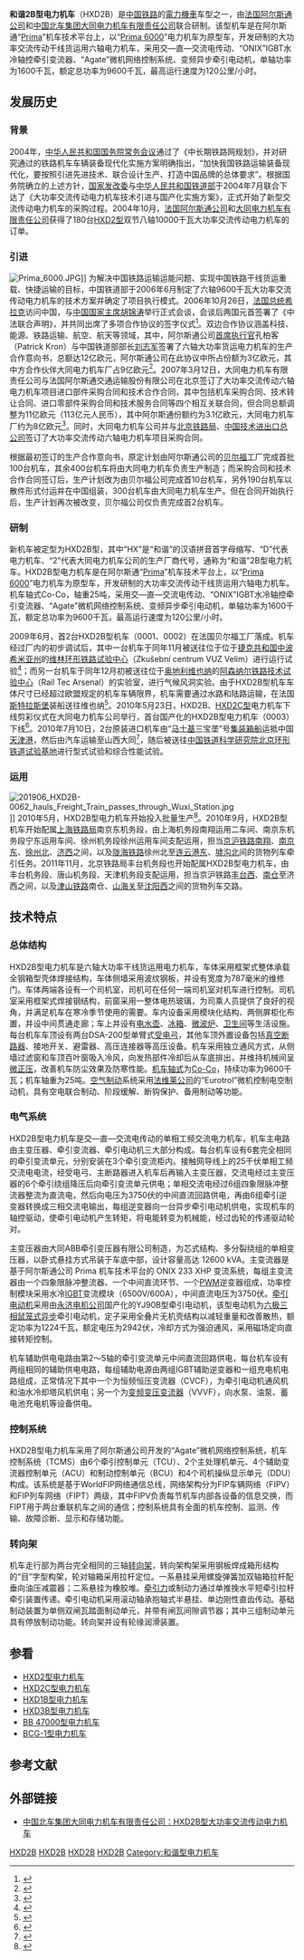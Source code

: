 {{Infobox Locomotive
| name = 和谐2B型电力机车
| image =HXD2B-0114 on Huainan Railway Huainanxi Station.jpg
| caption = HXD2B型114号机车于[[淮南西站|淮南西站]]
| type = [[电力机车|电力机车]]
| origin = {{FRA}}<br />{{CHN}}
| builder = [[阿尔斯通公司|阿尔斯通公司]]<br />[[大同电力机车|大同电力机车]]
| buildmodel = 
| serialnumber = 0001～0500
| builddate = 2009年—
| totalproduction  = 500台 
| user = {{flagicon|PRC}} [[中国铁路总公司|中国铁路总公司]]
| whytetype = 0-6-6-0
| uicclass = [[Co'Co'|Co'Co']]
| gauge = 1,435毫米
| wheeldiameter = 1,250毫米（新轮）
| axleload = 25噸
| wheelbase =  2,250+2,000毫米
| minimumcurve = 
| framesize = 
| length = 22,960毫米（车钩中心距）
| width =  2,850毫米
| height = ≤4,800毫米（降弓状态）
| weight = 150吨
| sandcap = 
| electricsystem = AC 25 kV 50 Hz
| transmission = 交—直—交流電
| tractionmotors = 中車永濟電機製三相誘導交流牽引電動機YJ90B型 × 6（阿爾斯通授權生產版本）
| topspeed = 120公里/小时
| sustainedspeed = 76公里/小时
| poweroutput = 9,600千瓦（持续）<br />9,900千瓦（最大）
| tractiveeffort = 584千牛（起動）<br />455千牛（持續）
| acceleration = 0.759km/h/s
| locobrakes = [[踏面制动|踏面制动]]、[[再生制动|再生制动]]
| locobrakepower = 9,600千瓦（电制动）
| locobrakeforce = 
| trainbrakes = [[空气制动|空气制动]]
| safety = 
| notes =
| nicknames = 河马,卷帘门
}}

'''和谐2B型电力机车'''（HXD2B）是[[中華人民共和國鐵路運輸|中国铁路]]的[[電力機車|電力機車]]车型之一，由[[法国|法国]][[阿尔斯通公司|阿尔斯通公司]]和[[中国北车集团|中国北车集团]][[大同电力机车|大同电力机车有限责任公司]]联合研制。该型机车是在阿尔斯通“[[Prima_(铁路机车)|Prima]]”机车技术平台上，以“[[BB_47000型电力机车|Prima 6000]]”电力机车为原型车，开发研制的大功率交流传动干线货运用六轴电力机车，采用交—直—交流电传动、“ONIX”IGBT水冷轴控牵引变流器、“Agate”微机网络控制系统、变频异步牵引电动机，单轴功率为1600千瓦，额定总功率为9600千瓦，最高运行速度为120公里/小时。

==发展历史==
=== 背景 ===
2004年，[[中华人民共和国国务院|中华人民共和国国务院]][[国务院常务会议|常务会议]]通过了《中长期铁路网规划》，并对研究通过的铁路机车车辆装备现代化实施方案明确指出，“加快我国铁路运输装备现代化，要按照引进先进技术、联合设计生产、打造中国品牌的总体要求”。根据国务院确立的上述方针，[[中华人民共和国国家发展和改革委员会|国家发改委]]与[[中华人民共和国铁道部|中华人民共和国铁道部]]于2004年7月联合下达了《大功率交流传动电力机车技术引进与国产化实施方案》，正式开始了新型交流传动电力机车的采购过程。2004年10月，[[法国|法国]][[阿尔斯通公司|阿尔斯通公司]]和[[大同电力机车有限责任公司|大同电力机车有限责任公司]]获得了180台[[HXD2型电力机车|HXD2型]]双节八轴10000千瓦大功率交流传动电力机车的订单。

=== 引进 ===
[[File:Prima_6000.JPG|thumb]]]]
为解决中国铁路运输运能问题、实现中国铁路干线货运重载、快捷运输的目标，中国铁道部于2006年6月制定了六轴9600千瓦大功率交流传动电力机车的技术方案并确定了项目执行模式。2006年10月26日，[[法国总统|法国总统]][[雅克·希拉克|希拉克]]访问中国，与[[中国国家主席|中国国家主席]][[胡锦涛|胡锦涛]]举行正式会谈，会谈后两国元首签署了《中法联合声明》，并共同出席了多项合作协议的签字仪式<ref>{{Cite web |url=http://news.xinhuanet.com/world/2006-10/26/content_5251999.htm |title=中法签署联合声明和14项合作协议 |accessdate=2012-09-03 |publisher=新华网 |date=2006-10-26 |archive-date=2014-07-09 |archive-url=https://web.archive.org/web/20140709221646/http://news.xinhuanet.com/world/2006-10/26/content_5251999.htm |dead-url=no }}</ref>。双边合作协议涵盖科技、能源、铁路运输、航空、航天等领域，其中，阿尔斯通公司[[首席执行官|首席执行官]]孔柏客（Patrick Kron）与中国铁道部部长[[刘志军|刘志军]]签署了六轴大功率货运电力机车的生产合作意向书，总额达12亿欧元，阿尔斯通公司在此协议中所占份额为3亿欧元，其中方合作伙伴大同电力机车厂占9亿欧元<ref>{{Cite web |url=http://www.china.com.cn/news/txt/2006-10/27/content_7282945.htm |title=法国电力和阿尔斯通分获核电与机车订单 |accessdate=2012-09-03 |publisher=第一财经日报 |date=2006-10-27 |archive-date=2016-03-05 |archive-url=https://web.archive.org/web/20160305043433/http://www.china.com.cn/news/txt/2006-10/27/content_7282945.htm |dead-url=no }}</ref>。2007年3月12日，大同电力机车有限责任公司与法国阿尔斯通交通运输股份有限公司在北京签订了大功率交流传动六轴电力机车项目进口部件采购合同和技术合作合同，其中包括机车采购合同、技术转让合同、进口零部件采购合同和技术服务合同等四个相互关联合同，但合同总额调整为11亿欧元（113亿元人民币），其中阿尔斯通份额约为3.1亿欧元，大同电力机车厂约为8亿欧元<ref>{{Cite web |url=http://www.sasac.gov.cn/n1180/n1226/n2410/n314304/1488866.html |title= 北车同车公司与阿尔斯通签订电力机车项目合同 |accessdate=2012-09-03 |publisher=中国北方机车车辆工业集团公司 |date=2007-03-15 }}</ref>。同时，大同电力机车公司并与[[北京铁路局|北京铁路局]]、[[中国技术进出口总公司|中国技术进出口总公司]]签订了大功率交流传动六轴电力机车项目采购合同。

根据最初签订的生产合作意向书，原定计划由阿尔斯通公司的[[贝尔福|贝尔福]]工厂完成首批100台机车，其余400台机车将由大同电力机车负责生产制造；而采购合同和技术合作合同签订后，生产计划改为由贝尔福公司完成首10台机车，另外190台机车以散件形式付运并在中国组装，300台机车由大同电力机车生产。但在合同开始执行后，生产计划再次被改变，贝尔福公司仅负责完成首2台机车。

=== 研制 ===
新机车被定型为HXD2B型，其中“HX”是“和谐”的汉语拼音首字母缩写、“D”代表电力机车、“2”代表大同电力机车公司的生产厂商代号，通称为“和谐”2B型电力机车。HXD2B型电力机车是在阿尔斯通“[[Prima_(铁路机车)|Prima]]”机车技术平台上，以“[[BB_47000型电力机车|Prima 6000]]”电力机车为原型车，开发研制的大功率交流传动干线货运用六轴电力机车。机车轴式Co-Co，轴重25吨，采用交—直—交流电传动、“ONIX”IGBT水冷轴控牵引变流器、“Agate”微机网络控制系统、变频异步牵引电动机，单轴功率为1600千瓦，额定总功率为9600千瓦，最高运行速度为120公里/小时。

2009年6月，首2台HXD2B型机车（0001、0002）在法国贝尔福工厂落成。机车经过厂内的初步调试后，其中一台机车于同年11月被送往位于位于[[捷克共和国|捷克共和国]][[中波希米亚州|中波希米亚州]]的[[维林环形铁路试验中心|维林环形铁路试验中心]]（Zkušební centrum VUZ Velim）进行运行试验<ref>{{Cite web |url=http://www.railwaygazette.com/news/single-view/view/world-rolling-stock-market-january-2010.html |title=World rolling stock market January 2010 |accessdate=2012-09-03 |publisher= |date=2010-01-18 |archive-date=2020-08-06 |archive-url=https://web.archive.org/web/20200806163414/https://www.railwaygazette.com/news/single-view/view/world-rolling-stock-market-january-2010.html |dead-url=no }}</ref>；而另一台机车于同年12月初被送往位于[[奥地利|奥地利]][[维也纳|维也纳]]的[[阿森纳尔铁路技术试验中心|阿森纳尔铁路技术试验中心]]（Rail Tec Arsenal）的实验室，进行气候风洞实验。由于HXD2B型机车车体尺寸已经超过欧盟规定的机车车辆限界，机车需要通过水路和陆路运输，在法国[[斯特拉斯堡|斯特拉斯堡]]装船送往维也纳<ref>{{Cite web |url=http://www.railcolor.net/index.php?nav=1409147&lang=1 |title=Alstom+CNR Datong: HXD2B |accessdate=2012-09-03 |publisher=Railcolor.net |date= |archive-date=2020-04-27 |archive-url=https://web.archive.org/web/20200427100734/https://www.railcolor.net/index.php?nav=1409147&lang=1 |dead-url=no }}</ref>。2010年5月23日，HXD2B、[[HXD2C型电力机车|HXD2C型]]电力机车下线剪彩仪式在大同电力机车公司举行，首台国产化的HXD2B型电力机车（0003）下线<ref>{{Cite web |url=http://ip.people.com.cn/GB/11673079.html |title=新型自主知识产权电力货运机车下线 |accessdate=2012-09-03 |publisher=新华网 |date=2010-05-24 |archive-date=2016-03-04 |archive-url=https://web.archive.org/web/20160304104759/http://ip.people.com.cn/GB/11673079.html |dead-url=no }}</ref>。2010年7月10日，2台原装进口机车由“[[马士基|马士基]]三宝垄”号[[集装箱船|集装箱船]]运抵中国[[天津港|天津港]]，然后由汽车运输至山西大同<ref>{{Cite web |url=http://news.enorth.com.cn/system/2010/07/12/004845304.shtml |title=天津港成功接卸“和谐号”列车 |accessdate=2012-09-03 |publisher=北方网 |date=2010-07-12 |archive-date=2019-06-05 |archive-url=https://web.archive.org/web/20190605113536/http://news.enorth.com.cn/system/2010/07/12/004845304.shtml |dead-url=no }}</ref>，随后被送往[[中国铁道科学研究院|中国铁道科学研究院]][[中国国家铁道试验中心（东郊分院）|北京环形铁道试验基地]]进行型式试验和综合性能试验。

===运用===
[[File:201906_HXD2B-0062_hauls_Freight_Train_passes_through_Wuxi_Station.jpg|thumb]]]]
2010年5月，HXD2B型电力机车开始投入批量生产<ref>{{Cite web |url=http://finance.ifeng.com/roll/20100612/2310390.shtml |title=中国北车同车公司和谐2B型电力机车实现批量生产 |accessdate=2012-09-03 |publisher=凤凰网 |date=2010-06-12 |archive-date=2019-06-02 |archive-url=https://web.archive.org/web/20190602235254/http://finance.ifeng.com/roll/20100612/2310390.shtml |dead-url=no }}</ref>。2010年9月，HXD2B型机车开始配属[[上海铁路局|上海铁路局]]南京东机务段，由上海机务段南翔运用二车间、南京东机务段宁东运用车间、徐州机务段徐州运用车间支配运用，担当[[京沪铁路|京沪铁路]][[南翔站|南翔]]、[[南京东站|南京东]]、[[徐州北站|徐州北]]、[[济西站|济西]]之间，以及[[陇海铁路|陇海铁路]]徐州北至[[连云港东站|连云港东]]、[[墟沟北站|墟沟北]]间的货物列车牵引任务。2011年11月，北京铁路局丰台机务段也开始配属HXD2B型电力机车，由丰台机务段、唐山机务段、天津机务段支配运用，担当京沪铁路[[丰台西站|丰台西]]、[[南仓站_(天津市)|南仓]]至济西之间，以及[[津山铁路|津山铁路]]南仓、[[山海关站|山海关]]至[[沈阳西站|沈阳西]]之间的货物列车交路。

==技术特点==
===总体结构===
HXD2B型电力机车是六轴大功率干线货运用电力机车，车体采用框架式整体承载全钢箱型壳体焊接结构，车体侧墙采用波纹钢板，并设有宽度为787毫米的维修门。车体两端各设有一个司机室，司机可在任何一端司机室对机车进行控制。司机室采用框架式焊接钢结构，前窗采用一整体电热玻璃，为司乘人员提供了良好的视角，并满足机车在寒冷季节使用的需要。车内设备采用模块化结构、两侧屏柜化布置，并设中间贯通走廊；车上并设有[[电水壶|电水壶]]、[[冰箱|冰箱]]、[[微波炉|微波炉]]、[[卫生间|卫生间]]等生活设施。每台机车车顶设有两台DSA-200型单臂式[[受电弓|受电弓]]，其他车顶外置设备包括[[断路器|真空断路器]]、接地开关、避雷器、高压连接器等高压设备。机车采用独立通风方式，从侧墙过滤窗和车顶百叶窗吸入冷风，向发热部件冷却后从车底排出，并维持机械间呈[[正壓|微正压]]，改善机车防尘效果及防寒性能。[[机车轴式|机车轴式]]为[[Co-Co|Co-Co]]，持续功率为9600千瓦；机车轴重为25吨。[[空气制动|空气制动]]系统采用[[法维莱公司|法维莱公司]]的“Eurotrol”微机控制电空制动机，具有空电联合制动、阶段缓解、断钩保护、备用制动等功能。

===电气系统===
HXD2B型电力机车是交—直—交流电传动的单相工频交流电力机车，机车主电路由主变压器、牵引变流器、牵引电动机三大部分构成。每台机车设有6套完全相同的牵引变流单元，分别安装在3个牵引变流柜内。接触网导线上的25千伏单相工频交流电电流，经受电弓、主断路器进入机车后再输入主变压器，交流电经过主变压器的6个牵引绕组降压后向牵引变流单元供电；单相交流电经过6组四象限脉冲整流器整流为直流电，然后向电压为3750伏的中间直流回路供电，再由6组牵引逆变器转换成三相交流电输出，每组逆变器向一台异步牵引电动机供电，实现机车的轴控驱动，使牵引电动机产生转矩，将电能转变为机械能，经过齿轮的传递驱动轮对。

主变压器由大同ABB牵引变压器有限公司制造，为芯式结构、多分裂绕组的单相变压器，以卧式悬挂方式吊装于车底中部，设计容量高达 12600 kVA。主变流器是基于阿尔斯通公司 Prima 机车技术平台的 ONIX 233 XHP 变流系统，每组主变流器由一个四象限脉冲整流器、一个中间直流环节、一个[[脉冲宽度调变|PWM]]逆变器组成，功率控制模块采用水冷[[IGBT|IGBT]]变流模块（6500V/600A），中间直流电压为3750伏。[[牵引电动机|牵引电动机]]采用由[[永济新时速电机电器|永济电机公司]]国产化的YJ90B型牵引电动机，该型电动机为[[交流电动机|六极三相]][[鼠笼式电动机|鼠笼式]][[异步电动机|异步]]牵引电动机，定子采用全叠片无机壳结构以减轻重量和改善散热，额定功率为1224千瓦，额定电压为2942伏，冷却方式为强迫通风，采用磁场定向直接转矩控制。

机车辅助供电电路由第2～5轴的牵引变流单元中间直流回路供电，每台机车设有两组相同的辅助供电电路，每组辅助电源由两组IGBT辅助逆变器和一组充电机电路组成，正常情况下其中一个为恒频恒压变流器（CVCF），为牵引电动机通风机和油水冷却塔风机供电；另一个为[[变频器|变频变压变流器]]（VVVF），向水泵、油泵、蓄电池充电机等设备供电。

===控制系统===
HXD2B型电力机车采用了阿尔斯通公司开发的“Agate”微机网络控制系统，机车控制系统（TCMS）由6个牵引控制单元（TCU）、2个主处理机单元、4个辅助变流器控制单元（ACU）和制动控制单元（BCU）和4个司机操纵显示单元（DDU）构成。该系统是基于WorldFIP网络通信总线，网络架构分为FIP车辆网络（FIPV）和FIP列车网络（FIPT）两级，其中FIPV负责每节机车内部各设备的信息交换，而FIPT用于两台重联机车之间的通信；控制系统具有全面的机车控制、监测、传输、故障诊断、显示和存储功能。

=== 转向架 ===
机车走行部为两台完全相同的三轴[[转向架|转向架]]，转向架构架采用钢板焊成箱形结构的“目”字型构架，轮对轴箱采用拉杆定位。一系悬挂采用螺旋弹簧加双轴箱拉杆配垂向油压减震器；二系悬挂为橡胶堆。[[牵引力|牵引力]]或制动力通过单推挽水平短牵引拉杆牵引装置传递。牵引电动机采用滚动轴承抱轴式半悬挂、单边刚性直齿传动。基础制动装置为单侧双闸瓦踏面制动单元，并带有闸瓦间隙调节器；其中三组制动单元具有停放制动功能。转向架并设有轮缘润滑装置。

== 参看 ==
{{Portal|鐵路|P train.svg}}
* [[HXD2型电力机车|HXD2型电力机车]]
* [[HXD2C型电力机车|HXD2C型电力机车]]
* [[HXD1B型电力机车|HXD1B型电力机车]]
* [[HXD3B型电力机车|HXD3B型电力机车]]
* [[BB_47000型电力机车|BB 47000型电力机车]]
* [[BCG-1型电力机车|BCG-1型电力机车]]

==参考文献==
<div class="references-small">
<references/>
</div>

==外部链接==
*{{zh-hans}}[http://www.dt.chinacnr.com/cpfw/a/a/a/content_58.shtml 中国北车集团大同电力机车有限责任公司：HXD2B型大功率交流传动电力机车]{{dead link|date=2017年12月 |bot=InternetArchiveBot |fix-attempted=yes }}

{{China-loco|e}}

[[Category:Co-Co軸式機車|HXD2B]]
[[Category:25千伏50赫兹交流电力机车|HXD2B]]
[[Category:中车大同制铁路机车|HXD2B]]
[[Category:阿尔斯通制铁路机车|HXD2B]]
[[Category:和谐型电力机车|Category:和谐型电力机车]]